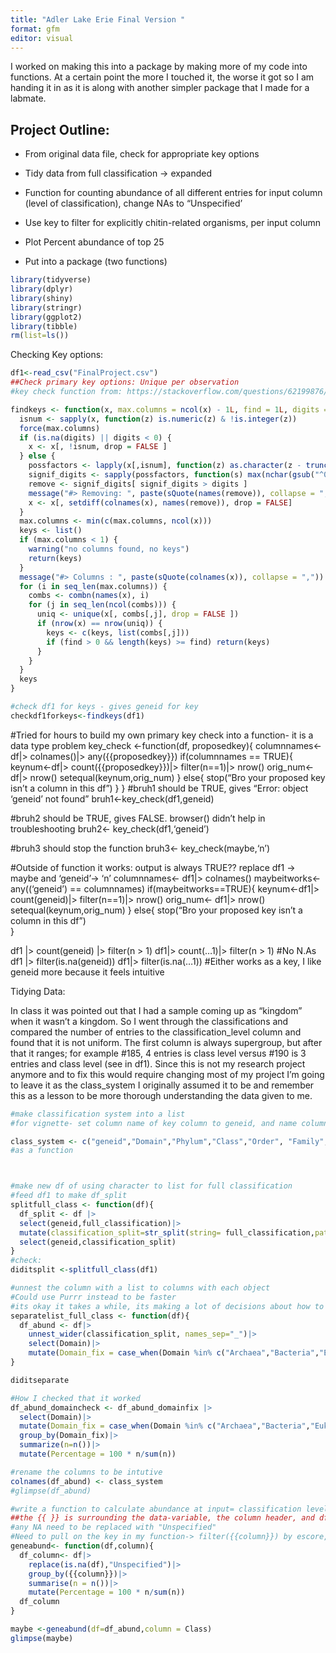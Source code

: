 ```yaml
---
title: "Adler Lake Erie Final Version "
format: gfm
editor: visual
---
```

I worked on making this into a package by making more of my code into functions. At a certain point the more I touched it, the worse it got so I am handing it in as it is along with another simpler package that I made for a labmate. 

## Project Outline:

-   From original data file, check for appropriate key options

-   Tidy data from full classification -\> expanded

-   Function for counting abundance of all different entries for input column (level of classification), change NAs to "Unspecified'

-   Use key to filter for explicitly chitin-related organisms, per input column

-   Plot Percent abundance of top 25

-   Put into a package (two functions)

```r
library(tidyverse)
library(dplyr)
library(shiny)
library(stringr)
library(ggplot2)
library(tibble)
rm(list=ls())
```

Checking Key options:

```r
df1<-read_csv("FinalProject.csv")
##Check primary key options: Unique per observation
#key check function from: https://stackoverflow.com/questions/62199876/how-to-determine-primary-key

findkeys <- function(x, max.columns = ncol(x) - 1L, find = 1L, digits = NA) {
  isnum <- sapply(x, function(z) is.numeric(z) & !is.integer(z))
  force(max.columns)
  if (is.na(digits) || digits < 0) {
    x <- x[, !isnum, drop = FALSE ]
  } else {
    possfactors <- lapply(x[,isnum], function(z) as.character(z - trunc(z)))
    signif_digits <- sapply(possfactors, function(s) max(nchar(gsub("^0\\.?", "", gsub("(0{5,}|9{5,}).*", "", s)))))
    remove <- signif_digits[ signif_digits > digits ]
    message("#> Removing: ", paste(sQuote(names(remove)), collapse = ","))
    x <- x[, setdiff(colnames(x), names(remove)), drop = FALSE]
  }
  max.columns <- min(c(max.columns, ncol(x)))
  keys <- list()
  if (max.columns < 1) {
    warning("no columns found, no keys")
    return(keys)
  }
  message("#> Columns : ", paste(sQuote(colnames(x)), collapse = ","))
  for (i in seq_len(max.columns)) {
    combs <- combn(names(x), i)
    for (j in seq_len(ncol(combs))) {
      uniq <- unique(x[, combs[,j], drop = FALSE ])
      if (nrow(x) == nrow(uniq)) {
        keys <- c(keys, list(combs[,j]))
        if (find > 0 && length(keys) >= find) return(keys)
      }
    }
  }
  keys
}

#check df1 for keys - gives geneid for key
checkdf1forkeys<-findkeys(df1)

```
#Tried for hours to build my own primary key check into a function- it is a data type problem
key_check <-function(df, proposedkey){
  columnnames<- df|>
    colnames()|>
    any({{proposedkey}})
  if(columnnames == TRUE){
    keynum<-df|> 
      count({{proposedkey}})|> 
      filter(n==1)|>
      nrow()
    orig_num<- df|> 
      nrow()
    setequal(keynum,orig_num)
  } else{
    stop("Bro your proposed key isn't a column in this df") 
  }
}
#bruh1 should be TRUE, gives "Error: object 'geneid' not found"
bruh1<-key_check(df1,geneid)

#bruh2 should be TRUE, gives FALSE. browser() didn't help in troubleshooting 
bruh2<- key_check(df1,'geneid')

#bruh3 should stop the function 
bruh3<- key_check(maybe,'n')

#Outside of function it works: output is always TRUE?? replace df1 -> maybe and 'geneid'-> 'n'
columnnames<- df1|>
    colnames()
maybeitworks<-any(('geneid') == columnnames)
if(maybeitworks==TRUE){
     keynum<-df1|> 
      count(geneid)|> 
      filter(n==1)|>
      nrow()
    orig_num<- df1|> 
      nrow()
    setequal(keynum,orig_num)
  } else{
    stop("Bro your proposed key isn't a column in this df")  
  }

df1 |> 
  count(geneid) |> 
  filter(n > 1)
df1|>
  count(...1)|>
  filter(n > 1)
#No N.As
df1 |> 
  filter(is.na(geneid))
df1|>
  filter(is.na(...1))
#Either works as a key, I like geneid more because it feels intuitive


Tidying Data:

In class it was pointed out that I had a sample coming up as "kingdom" when it wasn't a kingdom. So I went through the classifications and compared the number of entries to the classification_level column and found that it is not uniform. The first column is always supergroup, but after that it ranges; for example #185, 4 entries is class level versus #190 is 3 entries and class level (see in df1). Since this is not my research project anymore and to fix this would require changing most of my project I'm going to leave it as the class_system I originally assumed it to be and remember this as a lesson to be more thorough understanding the data given to me.

```r
#make classification system into a list
#for vignette- set column name of key column to geneid, and name column with the full classification as full_classification. That column needs to have the classifications in the order of "Domain","Phylum","Class","Order", "Family", "Genus", "Species". Make sure that geneid column is before full classification column in original dataframe. Domain options are "Archaea","Bacteria","Eukaryota","Viruses".

class_system <- c("geneid","Domain","Phylum","Class","Order", "Family", "Genus", "Species")
#as a function



#make new df of using character to list for full classification
#feed df1 to make df_split
splitfull_class <- function(df){
  df_split <- df |>
  select(geneid,full_classification)|>
  mutate(classification_split=str_split(string= full_classification,pattern=";",n=Inf,simplify=F))|>
  select(geneid,classification_split)
}
#check:
diditsplit <-splitfull_class(df1)

#unnest the column with a list to columns with each object
#Could use Purrr instead to be faster
#its okay it takes a while, its making a lot of decisions about how to unnest
separatelist_full_class <- function(df){
  df_abund <- df|>
    unnest_wider(classification_split, names_sep="_")|>
    select(Domain)|>
    mutate(Domain_fix = case_when(Domain %in% c("Archaea","Bacteria","Eukaryota","Viruses")~ Domain))
}

diditseparate

#How I checked that it worked
df_abund_domaincheck <- df_abund_domainfix |>
  select(Domain)|>
  mutate(Domain_fix = case_when(Domain %in% c("Archaea","Bacteria","Eukaryota","Viruses")~ Domain))|>
  group_by(Domain_fix)|>
  summarize(n=n())|>
  mutate(Percentage = 100 * n/sum(n))

#rename the columns to be intutive 
colnames(df_abund) <- class_system
#glimpse(df_abund)
```

```r

#write a function to calculate abundance at input= classification level
##the {{ }} is surrounding the data-variable, the column header, and df is the env-variable
#any NA need to be replaced with "Unspecified"
#Need to pull on the key in my function-> filter({{column}}) by escore, replace with "unconfident", then pipe into group_by()
geneabund<- function(df,column){
  df_column<- df|>
    replace(is.na(df),"Unspecified")|>
    group_by({{column}})|>
    summarise(n = n())|>
    mutate(Percentage = 100 * n/sum(n))
  df_column
}

maybe <-geneabund(df=df_abund,column = Class)
glimpse(maybe)

```
